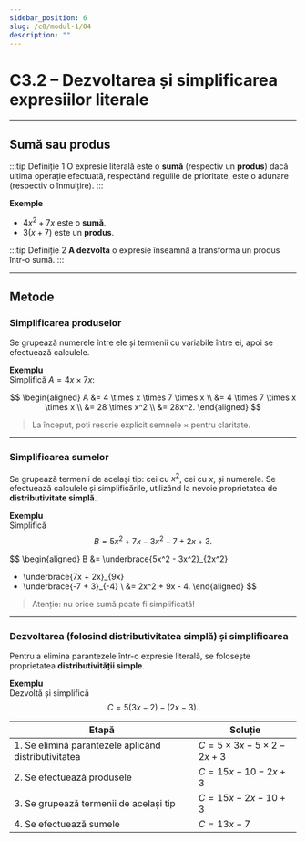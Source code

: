 ```yaml
---
sidebar_position: 6
slug: /c8/modul-1/04
description: ""
---
```


# C3.2 – Dezvoltarea și simplificarea expresiilor literale

---

## Sumă sau produs

:::tip Definiție 1
O expresie literală este o **sumă** (respectiv un **produs**) dacă ultima operație efectuată, respectând regulile de prioritate, este o adunare (respectiv o înmulțire).
:::

**Exemple**
- $4x^2 + 7x$ este o **sumă**.
- $3(x + 7)$ este un **produs**.

:::tip Definiție 2
**A dezvolta** o expresie înseamnă a transforma un produs într-o sumă.
:::

---

## Metode

### Simplificarea produselor

Se grupează numerele între ele și termenii cu variabile între ei, apoi se efectuează calculele.

**Exemplu**  
Simplifică $A = 4x \times 7x$:

$$
\begin{aligned}
A &= 4 \times x \times 7 \times x \\
  &= 4 \times 7 \times x \times x \\
  &= 28 \times x^2 \\
  &= 28x^2.
\end{aligned}
$$

> La început, poți rescrie explicit semnele $\times$ pentru claritate.

---

### Simplificarea sumelor

Se grupează termenii de același tip: cei cu $x^2$, cei cu $x$, și numerele. Se efectuează calculele și simplificările, utilizând la nevoie proprietatea de **distributivitate simplă**.

**Exemplu**  
Simplifică
$$
B = 5x^2 + 7x - 3x^2 - 7 + 2x + 3.
$$

$$
\begin{aligned}
B &= \underbrace{5x^2 - 3x^2}_{2x^2}
   + \underbrace{7x + 2x}_{9x}
   + \underbrace{-7 + 3}_{-4} \\
  &= 2x^2 + 9x - 4.
\end{aligned}
$$

> Atenție: nu orice sumă poate fi simplificată!

---

### Dezvoltarea (folosind distributivitatea simplă) și simplificarea

Pentru a elimina parantezele într-o expresie literală, se folosește proprietatea **distributivității simple**.

**Exemplu**  
Dezvoltă și simplifică
$$
C = 5(3x - 2) - (2x - 3).
$$

| Etapă | Soluție |
|-------|--------|
| 1. Se elimină parantezele aplicând distributivitatea | $C = 5 \times 3x - 5 \times 2 - 2x + 3$ |
| 2. Se efectuează produsele | $C = 15x - 10 - 2x + 3$ |
| 3. Se grupează termenii de același tip | $C = 15x - 2x - 10 + 3$ |
| 4. Se efectuează sumele | $C = 13x - 7$ |
